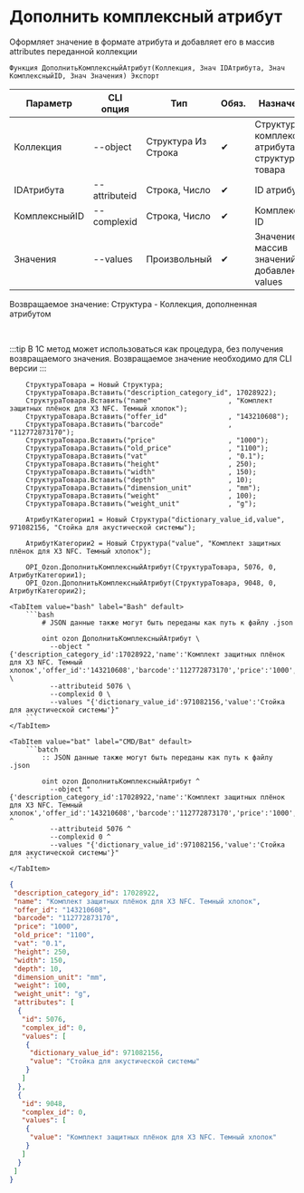 ﻿---
sidebar_position: 26
description:  Оформляет значение в формате атрибута и добавляет его в массив attributes переданной коллекцииСтраницы
keywords: [1C, 1С, 1С:Предприятие, 1С:Предприятие 8.3, API, Интеграция, Сервисы, Обмен, OneScript, CLI, Ozon]
---


# Дополнить комплексный атрибут
 Оформляет значение в формате атрибута и добавляет его в массив attributes переданной коллекции



`Функция ДополнитьКомплексныйАтрибут(Коллекция, Знач IDАтрибута, Знач КомплексныйID, Знач Значения) Экспорт`

  | Параметр | CLI опция | Тип | Обяз. | Назначение |
  |-|-|-|-|-|
  | Коллекция | --object | Структура Из Строка | &#x2714; | Структура комплексного атрибута или структура товара |
  | IDАтрибута | --attributeid | Строка, Число | &#x2714; | ID атрибута |
  | КомплексныйID | --complexid | Строка, Число | &#x2714; | Комплексный ID |
  | Значения | --values | Произвольный | &#x2714; | Значение или массив значений для добавления в values |

  
  Возвращаемое значение:   Структура - Коллекция, дополненная атрибутом

<br/>

:::tip
В 1С метод может использоваться как процедура, без получения возвращаемого значения. Возвращаемое значение необходимо для CLI версии
:::
<br/>



```bsl title="Пример использования для 1С:Предприятие/OneScript"
    СтруктураТовара = Новый Структура;
    СтруктураТовара.Вставить("description_category_id", 17028922);
    СтруктураТовара.Вставить("name"                   , "Комплект защитных плёнок для X3 NFC. Темный хлопок");
    СтруктураТовара.Вставить("offer_id"               , "143210608");
    СтруктураТовара.Вставить("barcode"                , "112772873170");
    СтруктураТовара.Вставить("price"                  , "1000");
    СтруктураТовара.Вставить("old_price"              , "1100");
    СтруктураТовара.Вставить("vat"                    , "0.1");
    СтруктураТовара.Вставить("height"                 , 250);
    СтруктураТовара.Вставить("width"                  , 150);
    СтруктураТовара.Вставить("depth"                  , 10);
    СтруктураТовара.Вставить("dimension_unit"         , "mm");
    СтруктураТовара.Вставить("weight"                 , 100);
    СтруктураТовара.Вставить("weight_unit"            , "g");

    АтрибутКатегории1 = Новый Структура("dictionary_value_id,value", 971082156, "Стойка для акустической системы");

    АтрибутКатегории2 = Новый Структура("value", "Комплект защитных плёнок для X3 NFC. Темный хлопок");

    OPI_Ozon.ДополнитьКомплексныйАтрибут(СтруктураТовара, 5076, 0, АтрибутКатегории1);
    OPI_Ozon.ДополнитьКомплексныйАтрибут(СтруктураТовара, 9048, 0, АтрибутКатегории2);
```
    

 <Tabs>
  
    <TabItem value="bash" label="Bash" default>
        ```bash
            # JSON данные также могут быть переданы как путь к файлу .json
            
            oint ozon ДополнитьКомплексныйАтрибут \
              --object "{'description_category_id':17028922,'name':'Комплект защитных плёнок для X3 NFC. Темный хлопок','offer_id':'143210608','barcode':'112772873170','price':'1000','old_price':'1100','vat':'0.1','height':250,'width':150,'depth':10,'dimension_unit':'mm','weight':100,'weight_unit':'g'}" \
              --attributeid 5076 \
              --complexid 0 \
              --values "{'dictionary_value_id':971082156,'value':'Стойка для акустической системы'}"
        ```
    </TabItem>
  
    <TabItem value="bat" label="CMD/Bat" default>
        ```batch
            :: JSON данные также могут быть переданы как путь к файлу .json
            
            oint ozon ДополнитьКомплексныйАтрибут ^
              --object "{'description_category_id':17028922,'name':'Комплект защитных плёнок для X3 NFC. Темный хлопок','offer_id':'143210608','barcode':'112772873170','price':'1000','old_price':'1100','vat':'0.1','height':250,'width':150,'depth':10,'dimension_unit':'mm','weight':100,'weight_unit':'g'}" ^
              --attributeid 5076 ^
              --complexid 0 ^
              --values "{'dictionary_value_id':971082156,'value':'Стойка для акустической системы'}"
        ```
    </TabItem>
</Tabs>


```json title="Результат"
{
 "description_category_id": 17028922,
 "name": "Комплект защитных плёнок для X3 NFC. Темный хлопок",
 "offer_id": "143210608",
 "barcode": "112772873170",
 "price": "1000",
 "old_price": "1100",
 "vat": "0.1",
 "height": 250,
 "width": 150,
 "depth": 10,
 "dimension_unit": "mm",
 "weight": 100,
 "weight_unit": "g",
 "attributes": [
  {
   "id": 5076,
   "complex_id": 0,
   "values": [
    {
     "dictionary_value_id": 971082156,
     "value": "Стойка для акустической системы"
    }
   ]
  },
  {
   "id": 9048,
   "complex_id": 0,
   "values": [
    {
     "value": "Комплект защитных плёнок для X3 NFC. Темный хлопок"
    }
   ]
  }
 ]
}
```
